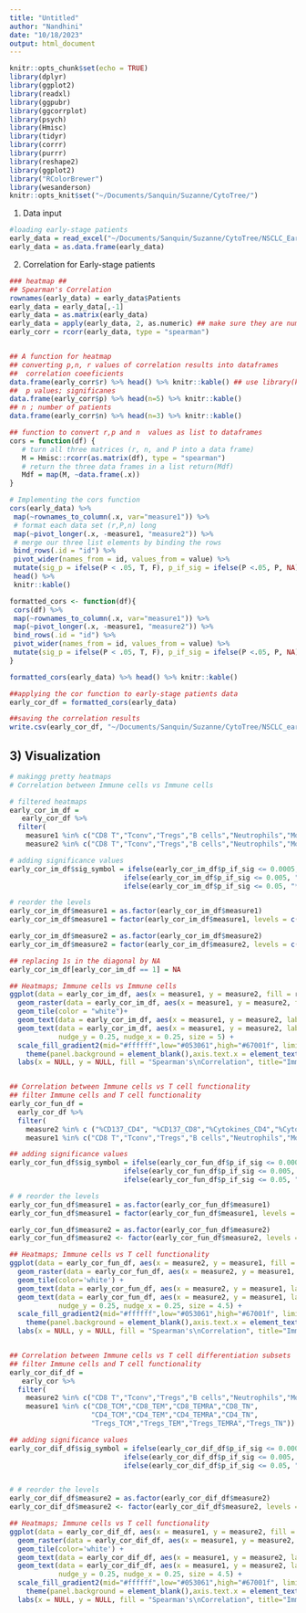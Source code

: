 ```yaml
---
title: "Untitled"
author: "Nandhini"
date: "10/18/2023"
output: html_document
---
```


```r
knitr::opts_chunk$set(echo = TRUE)
library(dplyr)
library(ggplot2)
library(readxl)
library(ggpubr)
library(ggcorrplot)
library(psych)
library(Hmisc)
library(tidyr)
library(corrr)
library(purrr)
library(reshape2)
library(ggplot2)
library("RColorBrewer")
library(wesanderson)
knitr::opts_knit$set("~/Documents/Sanquin/Suzanne/CytoTree/")
```

1) Data input
```r

#loading early-stage patients
early_data = read_excel("~/Documents/Sanquin/Suzanne/CytoTree/NSCLC_Early_and_late_percentages(04-08-2023).xlsx")
early_data = as.data.frame(early_data)

```

2) Correlation for Early-stage patients
```r

### heatmap ## 
## Spearman's Correlation 
rownames(early_data) = early_data$Patients
early_data = early_data[,-1]
early_data = as.matrix(early_data)
early_data = apply(early_data, 2, as.numeric) ## make sure they are numeric
early_corr = rcorr(early_data, type = "spearman")


## A function for heatmap
## converting p,n, r values of correlation results into dataframes
##  correlation coeeficients
data.frame(early_corr$r) %>% head() %>% knitr::kable() ## use library(knitr for kable())
##  p values; significanes
data.frame(early_corr$p) %>% head(n=5) %>% knitr::kable()
## n ; number of patients
data.frame(early_corr$n) %>% head(n=3) %>% knitr::kable()

## function to convert r,p and n  values as list to dataframes
cors = function(df) { 
   # turn all three matrices (r, n, and P into a data frame)
   M = Hmisc::rcorr(as.matrix(df), type = "spearman")
   # return the three data frames in a list return(Mdf)
   Mdf = map(M, ~data.frame(.x))
}

# Implementing the cors function
cors(early_data) %>%
 map(~rownames_to_column(.x, var="measure1")) %>%
 # format each data set (r,P,n) long 
 map(~pivot_longer(.x, -measure1, "measure2")) %>%
 # merge our three list elements by binding the rows
 bind_rows(.id = "id") %>%
 pivot_wider(names_from = id, values_from = value) %>%
 mutate(sig_p = ifelse(P < .05, T, F), p_if_sig = ifelse(P <.05, P, NA), r_if_sig = ifelse(r <.05, r, NA)) %>% 
 head() %>%
 knitr::kable()

formatted_cors <- function(df){
 cors(df) %>%
 map(~rownames_to_column(.x, var="measure1")) %>%
 map(~pivot_longer(.x, -measure1, "measure2")) %>% 
 bind_rows(.id = "id") %>%
 pivot_wider(names_from = id, values_from = value) %>%
 mutate(sig_p = ifelse(P < .05, T, F), p_if_sig = ifelse(P <.05, P, NA), r_if_sig = ifelse(P <.05, r, NA)) 
}

formatted_cors(early_data) %>% head() %>% knitr::kable()

##applying the cor function to early-stage patients data
early_cor_df = formatted_cors(early_data)

##saving the correlation results
write.csv(early_cor_df, "~/Documents/Sanquin/Suzanne/CytoTree/NSCLC_early_correlation_plots/NSCLC_correlation_early(08-08-2023).csv")


```

## 3) Visualization
```r


# makingg pretty heatmaps
# Correlation between Immune cells vs Immune cells

# filtered heatmaps
early_cor_im_df = 
   early_cor_df %>% 
  filter(
    measure1 %in% c("CD8 T","Tconv","Tregs","B cells","Neutrophils","Monocytes","DCs","NKT","NK"),
    measure2 %in% c("CD8 T","Tconv","Tregs","B cells","Neutrophils","Monocytes","DCs","NKT","NK"))

# adding significance values 
early_cor_im_df$sig_symbol = ifelse(early_cor_im_df$p_if_sig <= 0.0005, "***",
                            ifelse(early_cor_im_df$p_if_sig <= 0.005, "**",
                            ifelse(early_cor_im_df$p_if_sig <= 0.05, "*", NA)))

# reorder the levels
early_cor_im_df$measure1 = as.factor(early_cor_im_df$measure1)
early_cor_im_df$measure1 = factor(early_cor_im_df$measure1, levels = c("CD8 T","Tconv","Tregs","B cells","NK","NKT","Neutrophils","Monocytes","DCs"))

early_cor_im_df$measure2 = as.factor(early_cor_im_df$measure2)
early_cor_im_df$measure2 = factor(early_cor_im_df$measure2, levels = c("DCs","Monocytes","Neutrophils","NKT","NK","B cells","Tregs","Tconv","CD8 T"))

## replacing 1s in the diagonal by NA 
early_cor_im_df[early_cor_im_df == 1] = NA

## Heatmaps; Immune cells vs Immune cells
ggplot(data = early_cor_im_df, aes(x = measure1, y = measure2, fill = r)) +
  geom_raster(data = early_cor_im_df, aes(x = measure1, y = measure2, fill = r)) +
  geom_tile(color = "white")+
  geom_text(data = early_cor_im_df, aes(x = measure1, y = measure2, label = round(r, digits=2))) +
  geom_text(data = early_cor_im_df, aes(x = measure1, y = measure2, label = sig_symbol),
            nudge_y = 0.25, nudge_x = 0.25, size = 5) +
  scale_fill_gradient2(mid="#ffffff",low="#053061",high="#67001f", limits=c(-0.6,0.6)) +
    theme(panel.background = element_blank(),axis.text.x = element_text(angle = 60, hjust=1))+
  labs(x = NULL, y = NULL, fill = "Spearman's\nCorrelation", title="Immune cells vs Immune cells")


## Correlation between Immune cells vs T cell functionality 
## filter Immune cells and T cell functionality
early_cor_fun_df =
  early_cor_df %>%
  filter(
    measure2 %in% c ("%CD137_CD4", "%CD137_CD8","%Cytokines_CD4","%Cytokines_CD8"),
    measure1 %in% c("CD8 T","Tconv","Tregs","B cells","Neutrophils","Monocytes","DCs","NKT","NK"))

## adding significance values
early_cor_fun_df$sig_symbol = ifelse(early_cor_fun_df$p_if_sig <= 0.0005, "***",
                            ifelse(early_cor_fun_df$p_if_sig <= 0.005, "**",
                            ifelse(early_cor_fun_df$p_if_sig <= 0.05, "*", NA)))

# # reorder the levels
early_cor_fun_df$measure1 = as.factor(early_cor_fun_df$measure1)
early_cor_fun_df$measure1 = factor(early_cor_fun_df$measure1, levels = c("DCs","Monocytes","Neutrophils","NKT","NK","B cells","Tregs","Tconv","CD8 T"))

early_cor_fun_df$measure2 = as.factor(early_cor_fun_df$measure2)
early_cor_fun_df$measure2 <- factor(early_cor_fun_df$measure2, levels = c("%CD137_CD4","%CD137_CD8","%Cytokines_CD4","%Cytokines_CD8"))

## Heatmaps; Immune cells vs T cell functionality
ggplot(data = early_cor_fun_df, aes(x = measure2, y = measure1, fill = r)) +
  geom_raster(data = early_cor_fun_df, aes(x = measure2, y = measure1, fill = r)) +
  geom_tile(color='white') +
  geom_text(data = early_cor_fun_df, aes(x = measure2, y = measure1, label = round(r, digits=2),size = 2)) +
  geom_text(data = early_cor_fun_df, aes(x = measure2, y = measure1, label = sig_symbol),
            nudge_y = 0.25, nudge_x = 0.25, size = 4.5) +
  scale_fill_gradient2(mid="#ffffff",low="#053061",high="#67001f", limits=c(-0.6,0.6)) +
    theme(panel.background = element_blank(),axis.text.x = element_text(angle = 60, hjust=1))+
  labs(x = NULL, y = NULL, fill = "Spearman's\nCorrelation", title="Immune cells vs T cell functionality")


## Correlation between Immune cells vs T cell differentiation subsets
## filter Immune cells and T cell functionality
early_cor_dif_df = 
   early_cor %>% 
  filter(
    measure2 %in% c("CD8 T","Tconv","Tregs","B cells","Neutrophils","Monocytes","DCs","NKT","NK"),
    measure1 %in% c("CD8_TCM","CD8_TEM","CD8_TEMRA","CD8_TN",
                    "CD4_TCM","CD4_TEM","CD4_TEMRA","CD4_TN",
                    "Tregs_TCM","Tregs_TEM","Tregs_TEMRA","Tregs_TN"))

## adding significance values 
early_cor_dif_df$sig_symbol = ifelse(early_cor_dif_df$p_if_sig <= 0.0005, "***",
                            ifelse(early_cor_dif_df$p_if_sig <= 0.005, "**",
                            ifelse(early_cor_dif_df$p_if_sig <= 0.05, "*", NA)))


# # reorder the levels
early_cor_dif_df$measure2 = as.factor(early_cor_dif_df$measure2)
early_cor_dif_df$measure2 <- factor(early_cor_dif_df$measure2, levels = c("DCs","Monocytes","Neutrophils","NKT","NK","B cells","Tregs","Tconv","CD8 T"))

## Heatmaps; Immune cells vs T cell functionality
ggplot(data = early_cor_dif_df, aes(x = measure1, y = measure2, fill = r)) +
  geom_raster(data = early_cor_dif_df, aes(x = measure1, y = measure2, fill = r)) +
  geom_tile(color='white') +
  geom_text(data = early_cor_dif_df, aes(x = measure1, y = measure2, label = round(r, digits=2))) +
  geom_text(data = early_cor_dif_df, aes(x = measure1, y = measure2, label = sig_symbol),
            nudge_y = 0.25, nudge_x = 0.25, size = 4.5) +
  scale_fill_gradient2(mid="#ffffff",low="#053061",high="#67001f", limits=c(-0.65,0.65)) +
    theme(panel.background = element_blank(),axis.text.x = element_text(angle = 60, hjust=1))+
  labs(x = NULL, y = NULL, fill = "Spearman's\nCorrelation", title="Immune cells vs T cell functionality")


```

